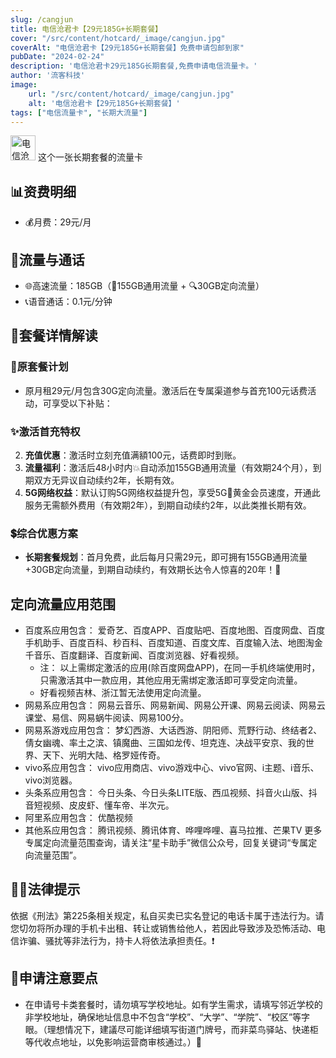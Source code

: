 ```yaml
---
slug: /cangjun
title: 电信沧君卡【29元185G+长期套餐】
cover: "/src/content/hotcard/_image/cangjun.jpg"
coverAlt: "电信沧君卡【29元185G+长期套餐】免费申请包邮到家"
pubDate: "2024-02-24"
description: '电信沧君卡29元185G长期套餐,免费申请电信流量卡。'
author: '流客科技'
image:
    url: "/src/content/hotcard/_image/cangjun.jpg"
    alt: '电信沧君卡【29元185G+长期套餐】'
tags: ["电信流量卡", "长期大流量"]
---
```



<div class="bg-yellow-500 rounded-lg p-1 text-xl flex justify-start items-center pl-5 gap-3">
    <img width="40" height="40" src="https://img.icons8.com/3d-fluency/94/topic-push-notification.png" alt="电信沧君卡【29元185G+长期套餐】免费申请包邮到家"/>
    <span>这个一张长期套餐的流量卡</span>
</div>


## 📊资费明细

- 💰月费：29元/月

## 🚀流量与通话
- 🌐高速流量：185GB（🚀155GB通用流量 + 🔍30GB定向流量）
- 📞语音通话：0.1元/分钟

## 🎁套餐详情解读
### 📡原套餐计划
- 原月租29元/月包含30G定向流量。激活后在专属渠道参与首充100元话费活动，可享受以下补贴：

### ✨激活首充特权
2. **充值优惠**：激活时立刻充值满額100元，话费即时到账。
3. **流量福利**：激活后48小时内💥自动添加155GB通用流量（有效期24个月），到期双方无异议自动续约2年，长期有效。
4. **5G网络权益**：默认订购5G网络权益提升包，享受5G🌟黄金会员速度，开通此服务无需额外费用（有效期2年），到期自动续约2年，以此类推长期有效。

### 💲综合优惠方案
- **长期套餐规划**：首月免费，此后每月只需29元，即可拥有155GB通用流量+30GB定向流量，到期自动续约，有效期长达令人惊喜的20年！🎈

## 定向流量应用范围
- 百度系应用包含： 爱奇艺、百度APP、百度贴吧、百度地图、百度网盘、百度手机助手、百度百科、秒百科、百度知道、百度文库、百度输入法、地图淘金千音乐、百度翻译、百度新闻、百度浏览器、好看视频。
  - 注： 以上需绑定激活的应用(除百度网盘APP)，在同一手机终端使用时，只需激活其中一款应用，其他应用无需绑定激活即可享受定向流量。
  - 好看视频吉林、浙江暂无法使用定向流量。
- 网易系应用包含： 网易云音乐、网易新闻、网易公开课、网易云阅读、网易云课堂、易信、网易蜗牛阅读、网易100分。
- 网易系游戏应用包含： 梦幻西游、大话西游、阴阳师、荒野行动、终结者2、倩女幽魂、率土之滨、镇魔曲、三国如龙传、坦克连、决战平安京、我的世界、天下、光明大陆、格罗娅传奇。
- vivo系应用包含： vivo应用商店、vivo游戏中心、vivo官网、i主题、i音乐、vivo浏览器。
- 头条系应用包含： 今日头条、今日头条LITE版、西瓜视频、抖音火山版、抖音短视频、皮皮虾、懂车帝、半次元。
- 阿里系应用包含： 优酷视频
- 其他系应用包含： 腾讯视频、腾讯体育、哗哩哗哩、喜马拉推、芒果TV
更多专属定向流量范围查询，请关注“星卡助手”微信公众号，回复关键词“专属定向流量范围”。

## 👮‍♂️法律提示
依据《刑法》第225条相关规定，私自买卖已实名登记的电话卡属于违法行为。请您切勿将所办理的手机卡出租、转让或销售给他人，若因此导致涉及恐怖活动、电信诈骗、骚扰等非法行为，持卡人将依法承担责任。❗️

## 📝申请注意要点
- 在申请号卡类套餐时，请勿填写学校地址。如有学生需求，请填写邻近学校的非学校地址，确保地址信息中不包含“学校”、“大学”、“学院”、“校区”等字眼。（理想情况下，建議尽可能详细填写街道门牌号，而非菜鸟驿站、快递柜等代收点地址，以免影响运营商审核通过。）📍

